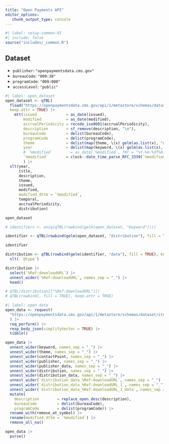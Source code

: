 ```yaml
---
title: "Open Payments API"
editor_options: 
   chunk_output_type: console
---
```

```r
#| label: setup-common-01
#| include: false
source("includes/_common.R")
```

## Dataset

   * `publisher`: `"openpaymentsdata.cms.gov"`
   * `bureauCode`: `"009:38"`
   * `programCode`: `"009:000"`
   * `accessLevel`: `"public"`

```r
#| label: open_dataset
open_dataset <- qTBL(
  fload("https://openpaymentsdata.cms.gov/api/1/metastore/schemas/dataset/items?show-reference-ids"), 
  keep.attr = TRUE) |>
    mtt(issued             = as_date(issued),
        modified           = as_date(modified),
        accrualPeriodicity = recode_iso8601(accrualPeriodicity),
        description        = sf_remove(description, "\n"),
        bureauCode         = delist(bureauCode),
        programCode        = delist(programCode),
        theme              = delist(map(theme, \(x) gelm(as.list(x), "data"))),
        year               = delist(map(keyword, \(x) gelm(as.list(x), "data"))),
        # `%modified`        = as_date(`%modified`, fmt = "%Y-%m-%dT%H:%M:%Ez")
        `%modified`        = clock::date_time_parse_RFC_3339(`%modified`, offset = "%Ez")
        ) |> 
  slt(year,
      title,
      description,
      theme,
      issued,
      modified,
      modified_dttm = `%modified`,
      temporal,
      accrualPeriodicity,
      distribution)

open_dataset
```


```r
# identifiers <- uniq(qTBL(rowbind(gelm(open_dataset, "keyword"))))
```


```r
identifier <- qTBL(rowbind(gelm(open_dataset, "distribution"), fill = TRUE), keep.attr = TRUE)

identifier
```


```r
distribution <- qTBL(rowbind(gelm(identifier, "data"), fill = TRUE), keep.attr = TRUE) |> 
  slt(-`@type`)

distribution |> 
  select(`%Ref:downloadURL`) |> 
  unnest_wider(`%Ref:downloadURL`, names_sep = "_") |> 
  head()
```

```r
# qTBL(distribution[["%Ref:downloadURL"]])
# qTBL(rowbind(, fill = TRUE), keep.attr = TRUE)
```

```r
#| label: open_data
open_data <- request(
  "https://openpaymentsdata.cms.gov/api/1/metastore/schemas/dataset/items?show-reference-ids"
  ) |>
  req_perform() |>
  resp_body_json(simplifyVector = TRUE) |> 
  tibble()

open_data |> 
  unnest_wider(keyword, names_sep = "_") |>
  unnest_wider(theme, names_sep = "_") |>
  unnest_wider(contactPoint, names_sep = "_") |>
  unnest_wider(publisher, names_sep = "_") |> 
  unnest_wider(publisher_data, names_sep = "_") |> 
  unnest_wider(distribution, names_sep = "_") |> 
  unnest_wider(distribution_data, names_sep = "_") |> 
  unnest_wider(`distribution_data_%Ref:downloadURL`, names_sep = "_") |> 
  unnest_wider(`distribution_data_%Ref:downloadURL_1`, names_sep = "_") |> 
  unnest_wider(`distribution_data_%Ref:downloadURL_1_data`, names_sep = "_") |> 
  mutate(
    description        = replace_open_desc(description),
    bureauCode         = delist(bureauCode),
    programCode        = delist(programCode)) |>
  rename_with(remove_at_symbol) |> 
  rename(modified_dttm = `%modified`) |> 
  remove_all_na()

open_data |> 
  purse()
```

